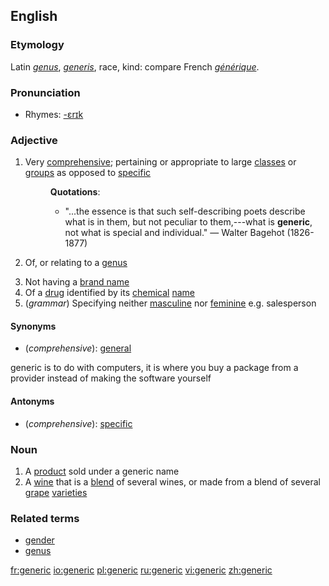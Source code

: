==English==
{{wikipedia}}
===Etymology===
Latin ''[[genus]]'', ''[[generis]]'', race, kind: compare French ''[[générique]]''.

===Pronunciation===
*Rhymes: [[Rhymes:English:-ɛrɪk|-ɛrɪk]]

===Adjective===
{{en-adj}}

#Very [[comprehensive]]; pertaining or appropriate to large [[class]]es or [[group]]s as opposed to [[specific]]
#:'''Quotations''':
#:*"...the essence is that such self-describing poets describe what is in them, but not peculiar to them,---what is '''generic''', not what is special and individual." &mdash; Walter Bagehot (1826-1877)
#{{italbrac|Biology}} Of, or relating to a [[genus]] {{italbrac|not comparable}}
#Not having a [[brand name]]
#Of a [[drug]] identified by its [[chemical]] [[name]]
#(''grammar'') Specifying neither [[masculine]] nor [[feminine]] e.g. salesperson

====Synonyms====
*(''comprehensive''): [[general]]
generic is to do with computers, it is where you buy a package from a provider instead of making the software yourself

====Antonyms====
*(''comprehensive''): [[specific]]

===Noun===
{{en-noun}}

#A [[product]] sold under a generic name
#A [[wine]] that is a [[blend]] of several wines, or made from a blend of several [[grape]] [[varieties]]

===Related terms===
*[[gender]]
*[[genus]]

[[fr:generic]]
[[io:generic]]
[[pl:generic]]
[[ru:generic]]
[[vi:generic]]
[[zh:generic]]